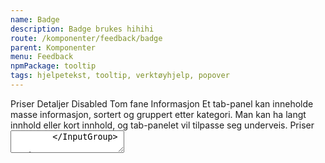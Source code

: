 ```yaml
---
name: Badge
description: Badge brukes hihihi
route: /komponenter/feedback/badge
parent: Komponenter
menu: Feedback
npmPackage: tooltip
tags: hjelpetekst, tooltip, verktøyhjelp, popover
---
```



<PageHeader />

<Playground>
  <Tabs>
    <TabList>
      <Badge content={3} variant="primary" as={Tab}>
        Priser
      </Badge>
      <Tab>Detaljer</Tab>
      <Tab disabled>Disabled</Tab>
      <Tab>Tom fane</Tab>
    </TabList>
    <TabPanels>
      <TabPanel>
        <Heading3>Informasjon</Heading3>
        <Paragraph>
          Et tab-panel kan inneholde masse informasjon, sortert og gruppert
          etter kategori.
        </Paragraph>
        <Paragraph>
          Man kan ha langt innhold eller kort innhold, og tab-panelet vil
          tilpasse seg underveis.
        </Paragraph>
      </TabPanel>
      <TabPanel>
        <Heading3>Priser</Heading3>
        <InputGroup label="Pris">
          <TextField defaultValue="99,00" />
        </InputGroup>
        <InputGroup style={{ marginBottom: '1rem' }}>
          <TextArea defaultValue="Prisen er inkludert MVA" />
        </InputGroup>
        <PrimaryButton>Lagre</PrimaryButton>
      </TabPanel>
      <TabPanel />
      <TabPanel>
        <Heading3>Denne er tom</Heading3>
      </TabPanel>
    </TabPanels>
  </Tabs>
</Playground>

## Komponenter

### Badge

<ImportStatement imports="Badge" />
<Props of={Badge} />
